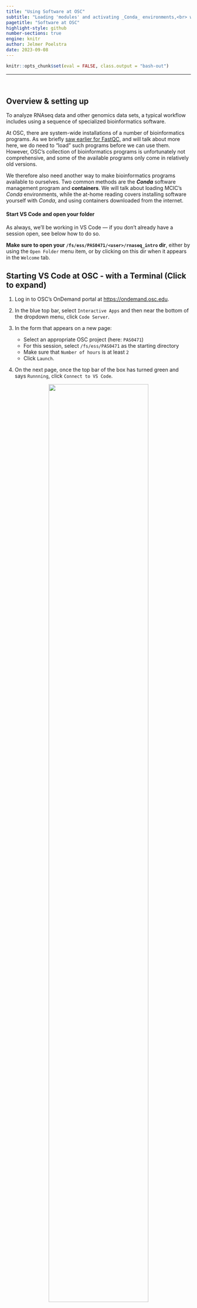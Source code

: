 ```yaml
---
title: "Using Software at OSC"
subtitle: "Loading 'modules' and activating _Conda_ environments,<br> with at-home reading on installation with _Conda_ and using _Apptainer_ containers" 
pagetitle: "Software at OSC"
highlight-style: github
number-sections: true
engine: knitr
author: Jelmer Poelstra
date: 2023-09-08
---
```


```r
knitr::opts_chunk$set(eval = FALSE, class.output = "bash-out")
```

-------

<br>

## Overview & setting up {-}

To analyze RNAseq data and other genomics data sets,
a typical workflow includes using a sequence of specialized bioinformatics software.

At OSC, there are system-wide installations of a number of bioinformatics programs.
As we briefly [saw earlier for FastQC](./A07_overview.qmd#running-a-cli-program-interactively),
and will talk about more here,
we do need to "load" such programs before we can use them.
However, OSC's collection of bioinformatics programs is unfortunately not comprehensive,
and some of the available programs only come in relatively old versions.

We therefore also need another way to make bioinformatics programs available to
ourselves.
Two common methods are the **_Conda_** software management program and **containers**.
We will talk about loading MCIC's _Conda_ environments,
while the at-home reading covers installing software yourself with _Conda_,
and using containers downloaded from the internet.

#### Start VS Code and open your folder {-}

As always, we'll be working in VS Code &mdash;
if you don't already have a session open, see below how to do so.

**Make sure to open your `/fs/ess/PAS0471/<user>/rnaseq_intro` dir**,
either by using the `Open Folder` menu item,
or by clicking on this dir when it appears in the `Welcome` tab.

:::{.callout-tip collapse="true"}
## Starting VS Code at OSC - with a Terminal (Click to expand)
1. Log in to OSC's OnDemand portal at <https://ondemand.osc.edu>.

2. In the blue top bar, select `Interactive Apps`
   and then near the bottom of the dropdown menu, click `Code Server`.

3. In the form that appears on a new page:
   - Select an appropriate OSC project (here: `PAS0471`)
   - For this session, select `/fs/ess/PAS0471` as the starting directory
   - Make sure that `Number of hours` is at least `2`
   - Click `Launch`.

4. On the next page, once the top bar of the box has turned green
   and says `Runnning`, click `Connect to VS Code`.

<figure><p align="center"><img src=img/osc-code-launch_ed.png width="80%"></p></figure>

5. Open a Terminal by clicking
   &nbsp; {{< fa bars >}} &nbsp; => `Terminal` => `New Terminal`.
   (Or use one of the keyboard shortcuts:
   <kbd>Ctrl</kbd>+<kbd>\`</kbd> (backtick) or
   <kbd>Ctrl</kbd>+<kbd>Shift</kbd>+<kbd>C</kbd>.)

6. In the `Welcome` tab under `Recent`,
   you should see your `/fs/ess/PAS0471/<user>/rnaseq_intro` dir listed:
   click on that to open it.
   Alternatively, use
   &nbsp; {{< fa bars >}} &nbsp; => &nbsp; `File` &nbsp; => &nbsp; `Open Folder`
   to open that dir in VS Code.
:::

:::{.callout-warning collapse="true"}
#### Don't have your own dir with the data? (Click to expand)
If you missed the last session, or deleted your `rnaseq_intro` dir entirely,
run these commands to get a (fresh) copy of all files you should have so far:

```bash
mkdir -p /fs/ess/PAS0471/$USER/rnaseq_intro
cp -r /fs/ess/PAS0471/demo/202307_rnaseq /fs/ess/PAS0471/$USER/rnaseq_intro
```

And if you do have an `rnaseq_intro` dir,
but you want to start over because you moved or removed some of the files
while practicing, then delete the dir before your run the commands above:

```bash
rm -r /fs/ess/PAS0471/$USER/rnaseq_intro
```

You should have at least the following files in this dir:

```.bash-out
/fs/ess/PAS0471/demo/202307_rnaseq
├── data
│   └── fastq
│       ├── ASPC1_A178V_R1.fastq.gz
│       ├── ASPC1_A178V_R2.fastq.gz
│       ├── ASPC1_G31V_R1.fastq.gz
│       ├── ASPC1_G31V_R2.fastq.gz
│       ├── md5sums.txt
│       ├── Miapaca2_A178V_R1.fastq.gz
│       ├── Miapaca2_A178V_R2.fastq.gz
│       ├── Miapaca2_G31V_R1.fastq.gz
│       └── Miapaca2_G31V_R2.fastq.gz
├── metadata
│   └── meta.tsv
└── README.md
│   └── ref
│       ├── GCF_000001405.40.fna
│       ├── GCF_000001405.40.gtf
```
:::

<br>

## Loading software at OSC with _Lmod_ modules

OSC administrators manage software with the "_Lmod_" system of software modules.
For us users, this means that even though a lot of software is installed,
**most of it can only be used after we explicitly load it.**
That may seem like a drag, but on the upside,
this practice enables the use of different versions of the same software,
and of mutually incompatible software on a single system.

We can load, unload, and search for available software modules using the
**`module` command** and its various subcommands.

### Checking whether a program is available

The OSC website has a
[list of installed software](<https://www.osc.edu/resources/available_software/software_list>).
You can also search for available software in the shell
using two subtly different `module` subcommands[^1]:
  
  - `module spider` lists all modules that are installed.
  - `module avail` lists modules that *can be directly loaded*
    given the current environment
    (i.e., taking into account which other software has been loaded).

[^1]: Here, we call `module` the command and e.g. `spider` the subcommand.
      But sometimes the subcommands are also simply called commands.

Simply running `module spider` or `module avail` would spit out the full lists
of installed/available programs &mdash;
it is more useful to add a **search term** as an argument to these commands &mdash;
below, we'll search for the _Conda_ distribution "miniconda",
with each of these two subcommands:

```bash
module spider miniconda
```
``` .bash-out
-------------------------------------------------------------------------------------------------------------------------------------------------------------------------------------------------------------------------------
  miniconda3:
-------------------------------------------------------------------------------------------------------------------------------------------------------------------------------------------------------------------------------
     Versions:
        miniconda3/4.10.3-py37
        miniconda3/4.12.0-py38
        miniconda3/4.12.0-py39
        miniconda3/23.3.1-py310

-------------------------------------------------------------------------------------------------------------------------------------------------------------------------------------------------------------------------------
  For detailed information about a specific "miniconda3" module (including how to load the modules) use the module's full name.
  For example:

     $ module spider miniconda3/4.12.0-py39
-------------------------------------------------------------------------------------------------------------------------------------------------------------------------------------------------------------------------------
```

```bash
module avail miniconda
```
```.bash-out
------------------------------------------------------------------------------------------------------ /apps/lmodfiles/Core -------------------------------------------------------------------------------------------------------
   miniconda3/4.10.3-py37 (D)    miniconda3/4.12.0-py38    miniconda3/4.12.0-py39    miniconda3/23.3.1-py310

  Where:
   D:  Default Module
```

As stated at the bottom of the output below,
the `(D)` in the `module avail` output above marks the **default version** of the program:
this is the version of the program that will be loaded if we don't specify
a version ourselves (see examples below).
The `module spider` command does not provide this information.

<br>

### Loading software

All other _Lmod_ software functionality is also accessed using `module`
subcommands.
For instance, to make a program available to us we use the `load` subcommand:
  
```bash
# Load a module:
module load miniconda3               # Load the default version
module load miniconda3/23.3.1-py310  # Load a specific version
```

::: {.callout-note}
#### Modules do not remain loaded across separate shell sessions 
Module loading does _not_ persist across shell sessions.
Whenever you get a fresh shell session
(including but not limited to after logging into OSC again),
you will have to (re)load any modules you want to use!
:::

To check which modules have been loaded, use `module list`.
Its output will also include _automatically_ loaded modules,
so for example, if you loaded `miniconda3/23.3.1-py310`,
you should see the following list where the _miniconda3_ module is listed
as the 6th entry:

```bash
module list
```
```.bash-out
Currently Loaded Modules:
  1) xalt/latest   2) gcc-compatibility/8.4.0   3) intel/19.0.5   4) mvapich2/2.3.3   5) modules/sp2020   6) miniconda3/23.3.1-py310
```

Occasionally, when you run into conflicting (mutually incompatible) modules,
it can be useful to **unload modules**,
which you can do as follows:

```bash
module unload miniconda3    # Unload a specific module
module purge                # Unload all modules
```

<br>

### A practical example: _FastQC_ again

Here, we'll load the module for _FastQC_ again.
First, let's confirm that we indeed _cannot_ currently use _FastQC_
by running the `fastqc` command with the `--help` option:

```bash
fastqc --help
```
``` .bash-out
bash: fastqc: command not found
```

:::{.callout-note}
##### Help!
Many command-line programs can be run with with a `--help`
(and/or `-h`) flag, and this is often a good thing to try first,
since it will tell use whether we can use the program &mdash;
and if we can, we immediately get some usage information.
:::

Next, let's check whether _FastQC_ is available at OSC,
and if so, in which versions:

```bash
module avail fastqc
```
```.bash-out
fastqc/0.11.8
```

There is only one version available (`0.11.8`),
which means that `module load fastqc` and `module load fastqc/0.11.8` would 
each load that same version.

:::{.callout-tip collapse="true"}
## What might still be a reason to specify the version when we load the _FastQC_ module?

When we use the `module load` command inside a script, specifying a version would:

- Ensure that when we run the same script a year later,
  the same version would be used (assuming it hasn't been removed) &mdash;
  otherwise, it's possible a newer version would has been installed in the
  meantime, which might produce different results.

- Make it easy to see which version we used,
  which is something we typically report in papers. 
:::

Let's load the _FastQC_ module:

```bash
module load fastqc/0.11.8
```

Now, we can retry our `--help` attempt: 

```bash
fastqc --help
```
``` .bash-out
            FastQC - A high throughput sequence QC analysis tool

SYNOPSIS

        fastqc seqfile1 seqfile2 .. seqfileN

    fastqc [-o output dir] [--(no)extract] [-f fastq|bam|sam] 
           [-c contaminant file] seqfile1 .. seqfileN  
# [...truncated...]
```

::: {.exercise}
#### On your own: load `miniconda3` {-}

The `miniconda3` module will allow us to use _Conda_ software environments,
which we'll talk about more below.

- Let's start with a clean sheet by running `module purge`.

- Load the default version of `miniconda3`, and then check which version was loaded.

:::{.callout-tip collapse="true"}
##### Solution (Click here)

```bash
module load miniconda3

module list
```
```.bash-out
Currently Loaded Modules:
  1) xalt/latest   2) gcc-compatibility/8.4.0   3) intel/19.0.5   4) mvapich2/2.3.3   5) modules/sp2020   6) miniconda3/4.10.3-py37
```

The version `4.10.3-py37` was loaded.
:::

- Now load the _latest_ version of `miniconda3` without unloading the earlier version
  first. What output do you get?

:::{.callout-tip collapse="true"}
##### Solution (Click to expand)

Lmod detected that you tried to load a different version of a software that was
already loaded, so it _changes_ the version and tells you about it:

```bash
module load miniconda3/23.3.1-py310
```
```.bash-out
The following have been reloaded with a version change:
  1) miniconda3/4.10.3-py37 => miniconda3/23.3.1-py310
```
:::
:::

<br>

## When software isn't installed at OSC

It's not too uncommon that software you need for your project
is not installed at OSC,
or that you need a more recent version of the software than what is available.
In that case, the following two are generally your best options:

- **_Conda_**, which creates software environments that you can activate
  much like the _Lmod_ modules.

- **Containers**, which are self-contained software environments that include
  operating systems, akin to mini virtual machines.
  While _Docker_ containers are most well-known,
  OSC uses **_Apptainer_** (formerly known as _Singularity_) containers.
  
::: {.callout-note}
#### Other options to install software / get it installed

- Send an **email to [OSC Help](mailto:oschelp@osc.edu)**.
  They might be able to help you with your installation,
  or in case of commonly used software, might be willing to perform a
  system-wide installation
  (that is, making it available through _Lmod_ / `module` commands).

- **"Manually" install the software**, which in the best case involves
  downloading a directly functioning binary (executable),
  but more commonly requires you to "compile" (build) the program.
  This is sometimes straightforward but can also become extremely tricky,
  especially at OSC where you don't have "administrator privileges"[^2]
  and will often have difficulties with "dependencies"[^3].
:::

_Conda_ and containers are useful not only at OSC,
where they bypass issues with dependencies and administrator privileges,
but more generally for **reproducible and portable software environments**.
They also allow you to easily maintain distinct "environments",
each with a different version of the same software,
or with mutually incompatible software.

Next, we'll talk about _Conda_ and using the MCIC's _Conda_ environments.
The at-home reading includes installing software yourself with _Conda_,
and using containers downloaded from the internet.

[^2]: When your personal computer asks you to "authenticate" while you are
      installing something, you are authenticating yourself as a user with
      administrator privileges.
      At OSC, you don't have such privileges.

[^3]: Other software upon which the software that you are trying to install
      depends.

<br>

## Intro to *Conda* & using MCIC's _Conda_ environments

The _Conda_ software can create so-called **environments**
in which one can install one or more software packages.

As you can see in the at-home reading below,
as long as a program is available in one of the online _Conda_ repositories
(which is nearly always for bioinformatics programs),
then installing it is quite straightforward,
doesn't require admin privileges,
and is done with a procedure that is nearly identical regardless of the program
you are installing.

However, at OSC, you will probably not even have to install anything yourself,
at least not if you are following "standard" workflows with common data like RNAseq.
To this end, I maintain an "MCIC collection" of _Conda_ environments that anyone can use.

A _Conda_ environment is just a directory,
and since all the environments in this collection are in the same place at OSC,
you can list the MCIC _Conda_ environments as follows:

```bash
ls /fs/ess/PAS0471/jelmer/conda
```
```.bash-out
abricate-1.0.1  bedops-2.4.39  checkm-1.2.0   entrez-direct    htseq-2.0.2          longstitch-1.0.3  nanopolish-0.13.2    prokka            repeatmasker-4.1.2.p1         samtools                star
agat-0.9.1      bedtools       clinker        evigene          inspector-1.2.0      mafft             ncbi-datasets        pseudofinder      repeatmodeler-2.0.3           scoary                  subread-2.0.1
alv             bioawk         clonalframeml  fastp            interproscan-5.55    maskrc-svg        nextdenovo-env       purge_dups-1.2.6  resfinder                     seqkit                  tgsgapcloser
amrfinderplus   biopython      codan-1.2      fastqc           iqtree               medaka-1.7.2      nextflow             pycoqc-2.5.2      resistomeanalyzer-2018.09.06  seqtk                   tracy-0.7.1
antismash       bit            cogclassifier  fastq-dl         justorthologs-0.0.2  metaxa-2.2.3      orna-2.0             qiime2-2022.8     rgi-5.2.1                     signalp-6.0             transabyss-2.0.1
ariba-2.14.6    blast          cutadapt       fasttree-2.1.11  kallisto-0.48.0      minibusco         orthofinder          qualimap-env      r-metabar                     sistr-1.1.1             transdecoder-5.5.0
astral-5.7.8    bowtie2-2.5.0  deeploc        filtlong-env     kat-2.4.2            minimap2-2.24     orthofisher          quast-5.0.2       rnaquast-2.2.1                smartdenovo-env         treetime
aswcli          bracken-2.6.1  deeptmhmm      flye-2.9.1       knsp-3.1             mlst              panaroo              quickmerge-env    roary-3.13                    snippy-4.6.0            trimgalore
bactopia        braker2-env    deeptmhmm2     fmlrc2-0.1.7     kofamscan            mlst_check        phylofisher          racon-1.5.0       r-rnaseq                      snp-sites-2.5.1         trimmomatic-0.39
bactopia-dev    busco          diamond        gcta             kraken2-2.1.2        mobsuite          pilon-1.24           ragtag-2.1.0      rsem-1.3.3                    soapdenovo-trans-1.0.4  trinity-2.13.2
bakta           bwa-0.7.17     dwgsim         gffread-0.12.7   krakentools-1.2      multiqc           pkgs                 rascaf            rseqc-env                     sortmerna-env           unicycler
base            bwa-mem-2.2.1  eggnogmapper   gubbins          krona                mummer4           plasmidfinder-2.1.6  rcorrector-1.0.5  r_tree                        sourmash                virulencefinder
bbmap           cactus         emboss         hisat2           liftoff-1.6.3        nanolyse-1.2.1    plink2               r-deseq           sabre-1.0                     spades-3.15.5           wtdbg-2.5
bcftools        cgmlst         entap-0.10.8   hmmer            links-2.0.1          nanoplot          porechop             recognizer-1.8.3  salmon                        sra-tools
```

This is organized similarly to the _Lmod_ modules in that there's generally
**one separate environment for one program** (and all its dependencies),
and the environment is named after that program.

The naming of the environments is unfortunately not entirely consistent:
many environments include the version number of the program,
but many others do not.
(Generally speaking, for environments without version numbers,
you should expect the version of the program to be very recent,
as I try to keep these up-to-date[^4]).

[^4]: It isn't feasible to keep separate environments around for many different
      versions of a program, mostly because _Conda_ environments contain a very
      large number of files, and OSC has file number quotas.
      This is why I have in many cases chosen the strategy of just updating
      the version within the same environment.

This collection includes _Conda_ environments for several programs we need during
RNAseq analysis that are not installed at OSC, such as _MultiQC_,
_TrimGalore_, and _SortMeRNA_.

<br>

### Activating _Conda_ environments

_Conda_ itself is already installed at OSC through _Miniconda_,
but we always need to load its module before we can use it:
      
```bash
module load miniconda3
```

As mentioned above, these environments are activated and deactivated
in a similar manner as with the _Lmod_ system.
But whereas we use the term "load" for _Lmod_ modules,
we use **"activate"** for _Conda_ environments &mdash; it means the same thing.

Also like _Lmod_, there is a main command (`conda`) and several subcommands
(`deactivate`, `create`, `install`, `update`) for different functionality.
However, for historical reasons,
the most foolproof way to activate a _Conda_ environment is to use **`source activate`**
rather than the expected `conda activate` &mdash; for instance:

```bash
source activate /fs/ess/PAS0471/jelmer/conda/multiqc
```
```.bash-out
(multiqc) [jelmer@p0085 rnaseq-intro]$
```

:::{.callout-tip}
##### _Conda_ environment indicator
When we have an active _Conda_ environment,
its name is displayed in front of our prompt,
as depicted above with `(multiqc)`.
:::

After we have activated the _MultiQC_ environment, 
we should be able to actually use the program.
To test this, we'll simply run the `multiqc` command with the `--help` option
like we did for _FastQC_:

```bash
multiqc --help
```

``` .bash-out
 /// MultiQC 🔍 | v1.15                                                                                                                                                                                                            
                                                                                                                                                                                                                                   
 Usage: multiqc [OPTIONS] [ANALYSIS DIRECTORY]                                                                                                                                                                                     
                                                                                                                                                                                                                                   
 MultiQC aggregates results from bioinformatics analyses across many samples into a single report.                                                                                                                                 
 It searches a given directory for analysis logs and compiles a HTML report. It's a general use tool, perfect for summarising the output from numerous bioinformatics tools.                                                       
 To run, supply with one or more directory to scan for analysis results. For example, to run in the current working directory, use 'multiqc .'                                                                                     
                                                                                                                                                                                                                                   
╭─ Main options ──────────────────────────────────────────────────────────────────────────────────────────────────────────────────────────────────────────────────────────────────────────────────────────────────────────────────╮
│ --force            -f  Overwrite any existing reports                                                                                                                                                                           │
│ --config           -c  Specific config file to load, after those in MultiQC dir / home dir / working dir. (PATH)                                                                                                                │
│ --cl-config            Specify MultiQC config YAML on the command line (TEXT)                                                                                                                                                   │
│ --filename         -n  Report filename. Use 'stdout' to print to standard out. (TEXT)                                                                                                                                           │
│ --outdir           -o  Create report in the specified output directory. (TEXT)                                                                                                                                                  │
│ --ignore           -x  Ignore analysis files (GLOB EXPRESSION)                                                                                                                                                                  │
│ --ignore-samples       Ignore sample names (GLOB EXPRESSION)                                                                                                                                                                    │
│ --ignore-symlinks      Ignore symlinked directories and files                                                                                                                                                                   │
│ --file-list        -l  Supply a file containing a list of file paths to be searched, one per row                                                                                                                                │
╰─────────────────────────────────────────────────────────────────────────────────────────────────────────────────────────────────────────────────────────────────────────────────────────────────────────────────────────────────╯
[...truncated...]
```

<br>

Unlike _Lmod_ / `module load`,
_Conda_ will by default only keep **a single environment active**.
Therefore, when you have one environment activate and then activate another,
you will _switch_ environments:

```bash
# After running this command, the multiqc env will be active
source activate /fs/ess/PAS0471/jelmer/conda/multiqc

# After running his command, the trimgalore env will be active...
source activate /fs/ess/PAS0471/jelmer/conda/trimgalore

# ...but the multiqc env will no longer be:
multiqc --help
```
```.bash-out
bash: multiqc: command not found...
```

However,
the `conda activate --stack` option enables you to have
**multiple _Conda_ environments active at once**:

```bash
# Assuming you had trimgalore activated, now add the multiqc env:
conda activate --stack /fs/ess/PAS0471/jelmer/conda/multiqc

multiqc --help
# (Output not shown, but this should print help info)

trim_galore --help
# (Output not shown, but this should print help info)
```

Note that the command is `conda activate --stack` and not `source activate --stack`!

<br>

### Lines to add to your shell script

As mentioned above for _Lmod_ modules,
you need to load them in every shell session you want to use them &mdash;
and the same is true for _Conda_ environments.
While Conda enviroments that are loaded in your interactive shell environment
will "carry over" to the environment in which your script runs
(even when you submit them to the Slurm queue with `sbatch`; 
topic of the next session),
it is good practice to always
_include the necessary code to load/activate programs in your shell scripts._

**When the program you will run in a script is in an _Lmod_ module**,
this only involves a `module load` call &mdash; e.g., for _FastQC_:

```bash
#!/bin/bash
set -euo pipefail

# Load software
module load fastqc
```

**When the program you will run in a script is in a _Conda_ environment**,
this entails a `module load` command to load _Conda_ itself,
followed by a `source activate` command to load the relevant _Conda_ environment
&mdash; e.g. for _MultiQC_:

```bash
#!/bin/bash

# Load software
module load miniconda3
source activate /fs/ess/PAS0471/jelmer/conda/multiqc

# Strict/safe Bash settings 
set -euo pipefail
```

:::{.callout-warning}
#### Perils of Conda environments inside scripts

- In the example above,
  the `set -euo pipefail` line was moved _below_ the `source activate` command,
  because the _Conda_ activation procedure can otherwise result in
  **"unbound variable" errors**.

- Another unfortunate aspect of _Conda_ environments at OSC is the following.
  Problems can occur when you have a Conda environment active in your interactive
  shell while you submit a script as a batch job that activates a different environment.
  
  Therefore, it is generally a good idea to
  **not have any Conda environments active in your interactive shell**
  **when submitting batch jobs[^5]**.
  To deactivate the currently active _Conda_ environment,
  simply type `conda deactivate` without any arguments:

  ```bash
  conda deactivate   
  ```

[^5]: Unless you first deactivate any active environments in your script.

:::

<br>

## At-home reading: Creating your own _Conda_ environments {-}

When you want to create your own _Conda_ environments and install programs,
make sure to load the most recent `miniconda3` module,
which is currently not the default one.
This is because installation has become much quicker and less likely to fail than
in earlier versions.
(Note that when we are just _loading_ environments, like above,
the version doesn't matter).

As of August 2023, the most recent _miniconda_ version is `23.3.1-py310`
(recall that you can list available versions with `module spider`):

```bash
module load miniconda3/23.3.1-py310
```

### One-time _Conda_ configuration {-}

Before we can create our own environments,
we first have to do some _one-time_ configuration[^6].
This will set the **_Conda_ "channels"** (basically, software repositories)
that we want to use when we install programs,
including the relative _priorities_ among channels
(since one program may be available from multiple channels).

[^6]: That is, these settings will be saved somewhere in your OSC home directory,
      and you never have to set them again unless you need to make changes.

We can do this configuration with the `config` subcommand &mdash;
run the following commands in your shell:

```bash
conda config --add channels defaults     # Added first => lowest priority
conda config --add channels bioconda
conda config --add channels conda-forge  # Added last => highest priority
```

Let's check whether the configuration was successfully saved:

```bash
conda config --get channels
```
``` .bash-out
--add channels 'defaults'   # lowest priority
--add channels 'bioconda'
--add channels 'conda-forge'   # highest priority
```

<br>

### Example: Creating an environment for _Trim Galore!_

To practice using _Conda_,
we will now create a _Conda_ environment with the program _Trim Galore!_ installed.
_Trim Galore!_ is a commonly used tool for quality trimming and adapter trimming
of `FASTQ` files &mdash;
we'll learn more about it in a later session,
since we will use it on our RNAseq data.
It does not have a system-wide installation at OSC, unfortunately.

Here is the command to all at once create a new _Conda_ environment
and install _Trim Galore!_ into that environment:

```bash
# (Don't run this)
conda create -y -n trim-galore -c bioconda trim-galore
```

Let's break that command down:

- **`create`** is the _Conda_ subcommand to create a new environment.

- **`-y`** is a flag that prevents us from being asked to confirm installation
  once _Conda_ has determined what needs to be installed.

- Following the **`-n`** option, we can specify the name of the environment,
  so **`-n trim-galore`** means that we want our environment to be called
  `trim-galore`.
  We can use whatever name we like for the environment,
  but of course a descriptive yet concise name is a good idea.
  Since we are making a single-program environment,
  it makes sense to simply name it after the program.
  
- Following the **`-c`** option,
  we can specify a "channel" (repository) from which we want to install,
  so **`-c bioconda`** indicates we want to use the `bioconda` channel.
  (Given that we've done some config above, this is not always necessary,
  but it can be good to be explicit.)
  
- The **`trim-galore`** at the end of the line
  simply tells _Conda_ to install the package of that name.
  This is a "_positional_" argument to the command
  (note that there's no option like `-s` before it):
  we put any software package(s) we want to install at the end of the command.

#### Specifying a version {-}

If we want to be explicit about the version we want to install,
we can add the version after **`=`** following the package name,
and may also want to include that version number in the _Conda_
environment's name &mdash;
try running the command below:

```bash
conda create -y -n trim-galore-0.6.10 -c bioconda trim-galore=0.6.10
```
```.bash-out
Collecting package metadata (current_repodata.json): done  
Solving environment: done
# [...truncated...]
```

:::{.callout-tip collapse="true"}
## See the full output when I ran this command (Click to expand)

<br>

```bash
cat misc/trimgalore_install.txt
```

:::

Now, you should be able to activate the enviroment
(using just it's name -- see the box below):

```bash
# Activate the environment:
source activate trim-galore

# Test if TrimGalore can be run - note, the command is 'trim_galore': 
trim_galore --help
```
```.bash-out
 USAGE:

trim_galore [options] <filename(s)>

-h/--help               Print this help message and exits.
# [...truncated...]
```

:::{.callout-note}
#### Specifying the full path to the environment dir

You may have noticed above that we merely gave the enviroment a _name_
(`trim-galore` or `trim-galore-0.6.10`),
and did not tell it _where_ to put this environment.
Similarly, we were able to activate the environment with just its name.
Conda assigns a **personal default directory for its environments**,
somewhere in your Home directory.

You can install environments in a different location
with the `-p` (instead of `-n`) option, for example:

```bash
mkdir -p /fs/scratch/PAS0471/$USER/conda
conda create -y -p /fs/scratch/PAS0471/$USER/conda/trim-galore -c bioconda trim-galore
```

And when you want to load someone else's _Conda_ environments,
you'll always have to specify the full path to environment's dir,
like you did when loading an MCIC _Conda_ environment above.
:::

<br>

### Finding the _Conda_ installation info online

Minor variations on the `conda create` command above can be used to install
almost any program for which a _Conda_ package is available,
which is the vast majority of open-source bioinformatics programs!

However, you may be wondering how we would know:

- Whether the program is available and what its _Conda_ package's name is
- Which _Conda_ channel we should use
- Which versions are available

My strategy to finding this out is to simply Google the program name
together with "conda",
e.g. "cutadapt conda" if I wanted to install the  _CutAdapt_ program.
Let's see that in action:

<p align="center">
<img style="border:1px solid gray;" src=img/conda_google.png width="85%">
</p>

Click on that first link (it should always be the first Google hit):

<p align="center">
<img style="border:1px solid gray;" src=img/conda_website.png width="85%">
</p>

#### Build the installation command {-}

I always take the top of the two example installation commands as a template,
which is here: `conda install -c bioconda cutadapt`.

You may notice the `install` subcommand, which we haven't yet seen.
This would install Cutadapt into _the currently activated Conda environment_.
Since our strategy here --and my general strategy-- is to create a new
environment each time you're installing a program,
just installing a program into whatever environment is currently active is not a great idea.
To use the `install` command with a new environment,
the strategy would be to first create an "empty" environment,
and _then_ run the install command.

However, we saw above that we can do all of this in a single command.
To build this create-plus-install command, all we need to do is replace `install`
in the example command on the _Conda_ website by `create -y -n <env-name>`.
Then, our full command (without version specification) will be:

```bash
conda create -y -n cutadapt -c bioconda cutadapt
```

To see which **version** will be installed by default,
and to see which older versions are available:

<p align="center">
<img style="border:1px solid gray;" src=img/conda_website_version.png width="70%">
</p>

For almost any other program, you can use the exact same procedure to find
the _Conda_ package and install it!

::: {.callout-note}
#### A few more _Conda_ commands to manage your environments

- Export a plain-text "YAML" file that contains the instructions to recreate
  your currently-active environment (useful for reproducibility!)  

  ```bash
  conda env export > my_env.yml
  ```

  And you can use the following to create a Conda environment from such a YAML
  file:

  ```bash
  conda env create -n my_env --force --file my_env.yml
  ```

- Remove an environment entirely:

  ```bash
  conda env remove -n cutadapt
  ```

- List all your conda environments:

  ```bash
  conda env list
  ```

- List all packages (programs) installed in an environment &mdash;
  due to dependencies, this can be a long list,
  even if you only actively installed one program:

  ```bash
  conda list -p /fs/ess/PAS0471/jelmer/conda/multiqc
  ```
:::

:::{.callout-tip}
## Use one environment per program (as here) _or_ one per research project

Below are two reasonable ways to organize your _Conda_ environments,
and their respective advantages:

- **Have one environment per program** (my preference)
  - Easier to keep an overview of what you have installed
  - No need to reinstall the same program across different projects
  - Less risk of running into problems with your environment due to mutually
    incompatible software and complicated dependency situations

- _Have one environment per research project_
  - You just need to activate that one environment when you're working on
    your project.
  - Easier when you need to share your entire project with someone else
    (or yourself) on a different (super)computer.

Even though it might seem easier, a third alternative,
to simply install all programs across all projects in one single environment,
is _not_ recommended.
This doesn't benefit reproducibility,
and your environment is likely to stop functioning properly sooner or later.

(A side note: even when you want to install a single program,
multiple programs _are_ in fact nearly always installed:
the programs that your target program depends on, i.e. "dependencies".)
:::

<br>

## At-home reading: Using _Apptainer_ containers {-}

Besides _Conda_, **containers** are another way to use bioinformatics programs
at OSC that don't have system-wide installations.

Containers are similar to Virtual Machines and different from _Conda_ environments
in that they come with an entire _operating system_.
This makes creating your own container "image" (see box below on terminology)
much more involved than creating a  _Conda_ environment,
and we will not cover that here.

However, there are pre-existing container images available for most bioinformatics
programs, and they can be easily found, downloaded, and used.

::: {.callout-note}
#### Container terminology

- **Container image**:
  File (_Apptainer_) or files (_Docker_) that contain the  container application.
- **Container** (sensu stricto): A _running_ container image.
- **Definition file** (_Apptainer_) / **Dockerfile** (_Docker_):
  A plain text file that contains the recipe to build a container image.

:::

Among container platforms, _Apptainer_ (formerly known as _Singularity_)
and especially _Docker_ are the most widely used ones.
At supercomputers like OSC, however, only _Apptainer_ containers can be used.
Luckily, the _Apptainer_ program can work with _Docker_ container images:
it will convert them on the fly. 

### Finding container images online {-}

There are several online repositories with publicly available container images,
but I would recommend BioContainers <https://biocontainers.pro/registry>
or Quay.io <https://quay.io/biocontainers>.

For example, let's look on the BioContainers website
for a _TrimGalore_ container image:

<figure><p align="center">
<img style="border:1px solid gray;" src=img/biocontainers_search.png width="75%">
<figcaption>The search result on the BioContainers website after entering "trim galore" in the search box.</figcaption>
</p></figure>

Click on the only entry that is shown, `trim-galore`,
which will get you to a page like this:

<figure><p align="center">
<img style="border:1px solid gray;" src=img/biocontainers_match.png width="85%">
</p></figure>

As you can see, this website also includes _Conda_ installation instructions &mdash;
to see the container results, scroll down and you should see this:

<figure><p align="center">
<img style="border:1px solid gray;" src=img/biocontainers_download.png width="85%">
<figcaption>After scrolling down on the results page, you should see a recent available container image.<br>
Note that the command shown is <code>singularity run</code>,
but we will use the more up-to-date <code>apptainer run</code> later.
</figcaption>
</p></figure>

The version tag that is shown (`0.6.9--hdfd78af_0` above)
pertains to the version of _TrimGalore_,
but the result that is shown here is not will always the container image(s) with
the most recent version.
To see a list of all available images,
click on the `Packages and Containers` tab towards the top,
and then sort by `Last Update`:

<figure><p align="center">
<img style="border:1px solid gray;" src=img/biocontainers_versions.png width="85%">
<figcaption>The logo with the large S depicts Singularity/Apptainer containers.</figcaption>
</p></figure>

Whenever both a Singularity/Apptainer and a Docker image for the desired version
of the program is available, **use the Singularity/Apptainer image**.
This is because those don't have to be converted, while Docker images do.
But when the version you want is only available as a Docker image,
that will work too:
as mentioned above, it will be automatically converted to the proper format.

<br>

### Running a container image {-}

When you've found a container image that you want to use,
copy its URL from the BioContainers website.
For example, for the most recent TrimGalore version as of September 2023:
`https://depot.galaxyproject.org/singularity/trim-galore:0.6.10--hdfd78af_0`.

You could also copy the full command &mdash;
however, we will modify that in two ways:

- We will use the more up-to-date `apptainer` command[^8]
- We'll use the `exec` subcommand instead of `run`,
  which allows us to enter a custom command to run in the container
  (the `run` subcommand would only run some preset default action,
  which is rarely useful for our purposes). 

[^8]: Though note that as of September 2023,
      the `singularity` command does still work,
      and it will probably continue to work for a while.

As such, our _base_ command to run _TrimGalore_ in the container will be as follows:

```bash
apptainer exec https://depot.galaxyproject.org/singularity/trim-galore:0.6.10--hdfd78af_0
# (Don't run this, we'll need to add a TrimGalore command)
```

After the code above, we would finish our command by simply entering
a _TrimGalore_ command in the exact same way as we would when running _TrimGalore_
outside of the context of a container.
For example, to just print the help info like we've been doing before,
the TrimGalore command is:

```bash
trim_galore --help
```

And to run that inside the container, our full command will be:

```bash
apptainer exec https://depot.galaxyproject.org/singularity/trim-galore:0.6.10--hdfd78af_0 \
    trim_galore --help
```
```.bash-out
INFO:    Downloading network image
321.4MiB / 321.4MiB [===================================================================================================================================] 100 % 3.0 MiB/s 0s
WARNING: Environment variable LD_PRELOAD already has value [], will not forward new value [/apps/xalt/xalt/lib64/libxalt_init.so] from parent process environment

 USAGE:

trim_galore [options] <filename(s)>

-h/--help               Print this help message and exits.
# [...truncated...]
```

::: {.callout-note}
- The Apptainer/Singularity software does _not_ need to be loaded at OSC,
  it is always automatically loaded.
- The `\` in the code above allows us to continue a command on another line.
:::

**So, all that is different from running a program inside a container**
**versus a locally installed program,**
**is that you prefix `apptainer exec <URL>` when using a container.**

The first time you run this command, the container will be downloaded,
which can take a few minutes
(by default it will be downloaded to `~/.apptainer/cache`,
but you can change this by setting the `$APPTAINER_CACHEDIR` environment variable).
After that, the downloaded image will be used and the command should be executed
about as instantaneously as when running `TrimGalore` outside of a container.

You will keep seeing the warning  `WARNING: Environment variable LD_PRELOAD [...]`
whenever you run a container, but this is nothing to worry about.

Finally, the `--help` option above can also simply be replaced by a host of other 
_TrimGalore_ options and arguments so as to actually trim a pair of FASTQ files,
i.e. with input and output files.
You can just specify the paths to those files in the same way as without a container,
this will work out of the box!

::: {.callout-note}
#### When to use a Container versus Conda

- Currently, my default is to first try installation with _Conda_.
  But I will try a container when installing a program through _Conda_ fails,
  or my _Conda_ environment misbehaves (e.g., memory errors with dumped cores).

- When you need multiple programs in quick succession or in a single command
  (e.g., you're piping the output of one program into a second program),
  it can be more convenient to have those programs installed in a single
  environmnent or container.
  Pre-built multi-program containers are not as easy to find.
  And since building your own Conda environment is easier than building your own
  container, this is a situation where you might prefer _Conda_.

:::

<br>
